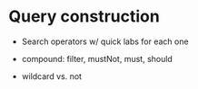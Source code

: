 
# Query construction

* Search operators w/ quick labs for each one
* compound: filter, mustNot, must, should

* wildcard vs. not    